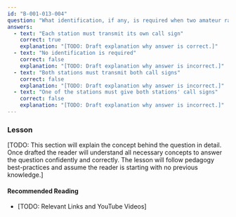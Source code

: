 ```yaml
---
id: "B-001-013-004"
question: "What identification, if any, is required when two amateur radio stations begin communications?"
answers:
  - text: "Each station must transmit its own call sign"
    correct: true
    explanation: "[TODO: Draft explanation why answer is correct.]"
  - text: "No identification is required"
    correct: false
    explanation: "[TODO: Draft explanation why answer is incorrect.]"
  - text: "Both stations must transmit both call signs"
    correct: false
    explanation: "[TODO: Draft explanation why answer is incorrect.]"
  - text: "One of the stations must give both stations' call signs"
    correct: false
    explanation: "[TODO: Draft explanation why answer is incorrect.]"
---
```


### Lesson

[TODO: This section will explain the concept behind the question in detail. Once drafted the reader will understand all necessary concepts to answer the question confidently and correctly. The lesson will follow pedagogy best-practices and assume the reader is starting with no previous knowledge.]

#### Recommended Reading

- [TODO: Relevant Links and YouTube Videos]
